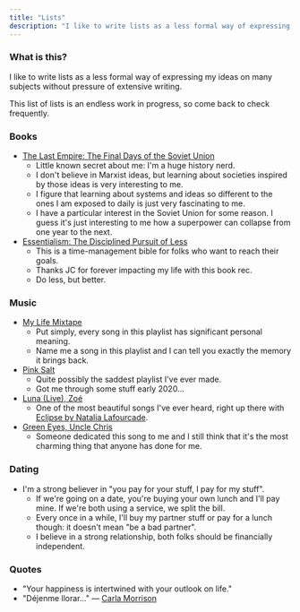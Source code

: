 ```yaml
---
title: "Lists"
description: "I like to write lists as a less formal way of expressing my ideas on many subjects."
---
```


### What is this?

I like to write lists as a less formal way of expressing my ideas on many subjects without pressure of extensive writing.

This list of lists is an endless work in progress, so come back to check frequently.

### Books

- [The Last Empire: The Final Days of the Soviet Union](https://www.amazon.com/Last-Empire-Final-Soviet-Union/dp/0465046711)
  - Little known secret about me: I'm a huge history nerd.
  - I don't believe in Marxist ideas, but learning about societies inspired by those ideas is very interesting to me.
  - I figure that learning about systems and ideas so different to the ones I am exposed to daily is just very fascinating to me.
  - I have a particular interest in the Soviet Union for some reason. I guess it's just interesting to me how a superpower can collapse from one year to the next.
- [Essentialism: The Disciplined Pursuit of Less](https://www.amazon.com/Essentialism-Disciplined-Pursuit-Greg-McKeown/dp/0804137382)
  - This is a time-management bible for folks who want to reach their goals.
  - Thanks JC for forever impacting my life with this book rec.
  - Do less, but better.

### Music

- [My Life Mixtape](https://open.spotify.com/playlist/6Pt9dnYstk7x8NcqTZJ00V?si=zMOV0dYIRmqThhKWhCJs7Q)
  - Put simply, every song in this playlist has significant personal meaning.
  - Name me a song in this playlist and I can tell you exactly the memory it brings back.
- [Pink Salt](https://open.spotify.com/playlist/5IFuhe27O3R1SMzh9BBuax?si=uIfstiDaSMacnjJVMzvmEA)
  - Quite possibly the saddest playlist I've ever made.
  - Got me through some stuff early 2020...
- [Luna (Live), Zoé](https://open.spotify.com/track/7b3k8I1fncAzbk9PHnLkbX?si=ETfqXna-QO2OCXqvsf8ciQ)
  - One of the most beautiful songs I've ever heard, right up there with [Eclipse by Natalia Lafourcade](https://open.spotify.com/track/3gEQc4TtNyDxkwhQhLQTuw?si=my2__Lr2S6e5WfbIqHp-jw).
- [Green Eyes, Uncle Chris](https://open.spotify.com/track/31WU1s85w50W8gWzkP6Qmz?si=bUEuqSasQ_6MoRhfX-lx9w)
  - Someone dedicated this song to me and I still think that it's the most charming thing that anyone has done for me.
  
### Dating

- I'm a strong believer in "you pay for your stuff, I pay for my stuff".
  - If we're going on a date, you're buying your own lunch and I'll pay mine. If we're both using a service, we split the bill.
  - Every once in a while, I'll buy my partner stuff or pay for a lunch though: it doesn't mean "be a bad partner".
  - I believe in a strong relationship, both folks should be financially independent.

### Quotes

- "Your happiness is intertwined with your outlook on life."
- "Déjenme llorar..." — [Carla Morrison](https://open.spotify.com/track/61paDgouceUmuVTsoUO5TD?si=qmOWfeGKTq2PmiFhPJMJPw)

